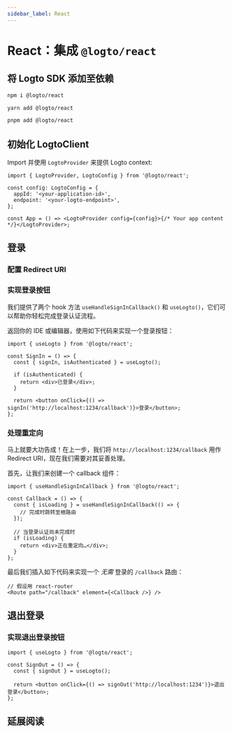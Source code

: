 ```yaml
---
sidebar_label: React
---
```




# React：集成 `@logto/react`

<AppNote type="单页应用" />

## 将 Logto SDK 添加至依赖

<Tabs>
<TabItem value="npm" label="npm">

```bash
npm i @logto/react
```

</TabItem>
<TabItem value="yarn" label="Yarn">

```bash
yarn add @logto/react
```

</TabItem>
<TabItem value="pnpm" label="pnpm">

```bash
pnpm add @logto/react
```

</TabItem>
</Tabs>

## 初始化 LogtoClient

Import 并使用 `LogtoProvider` 来提供 Logto context:

```tsx
import { LogtoProvider, LogtoConfig } from '@logto/react';

const config: LogtoConfig = {
  appId: '<your-application-id>',
  endpoint: '<your-logto-endpoint>',
};

const App = () => <LogtoProvider config={config}>{/* Your app content */}</LogtoProvider>;
```

<AssumingUrl />

## 登录

<SignInFlowSummary />

### 配置 Redirect URI

<ConfigureRedirectUri figureSrc={redirectUriFigure} redirectUri="http://localhost:1234/callback" />

### 实现登录按钮

我们提供了两个 hook 方法 `useHandleSignInCallback()` 和 `useLogto()`，它们可以帮助你轻松完成登录认证流程。

<SignInNote calling=".signIn()" />

返回你的 IDE 或编辑器，使用如下代码来实现一个登录按钮：

```tsx
import { useLogto } from '@logto/react';

const SignIn = () => {
  const { signIn, isAuthenticated } = useLogto();

  if (isAuthenticated) {
    return <div>已登录</div>;
  }

  return <button onClick={() => signIn('http://localhost:1234/callback')}>登录</button>;
};
```

### 处理重定向

马上就要大功告成！在上一步，我们将 `http://localhost:1234/callback` 用作 Redirect URI，现在我们需要对其妥善处理。

首先，让我们来创建一个 callback 组件：

```tsx
import { useHandleSignInCallback } from '@logto/react';

const Callback = () => {
  const { isLoading } = useHandleSignInCallback(() => {
    // 完成时跳转至根路由
  });

  // 当登录认证尚未完成时
  if (isLoading) {
    return <div>正在重定向…</div>;
  }
};
```

最后我们插入如下代码来实现一个 _无需_ 登录的 `/callback` 路由：

```tsx
// 假设用 react-router
<Route path="/callback" element={<Callback />} />
```

## 退出登录

<SignOutNote />

### 实现退出登录按钮

```tsx
import { useLogto } from '@logto/react';

const SignOut = () => {
  const { signOut } = useLogto();

  return <button onClick={() => signOut('http://localhost:1234')}>退出登录</button>;
};
```

## 延展阅读

<FurtherReadings />
